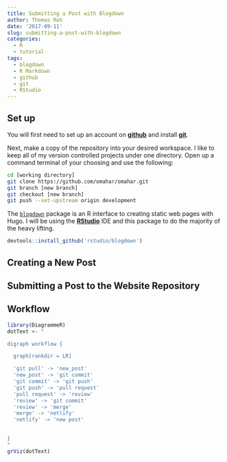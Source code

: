```yaml
---
title: Submitting a Post with Blogdown
author: Thomas Roh
date: '2017-09-11'
slug: submitting-a-post-with-blogdown
categories:
  - R
  - tutorial
tags:
  - blogdown
  - R Markdown
  - github
  - git
  - RStudio
---
```


## Set up

You will first need to set up an account on [**github**](https://www.github.com) and 
install [**git**](https://git-scm.com/book/en/v2/Getting-Started-Installing-Git).

Next, make a copy of the repository into your desired workspace. I like to keep
all of my version controlled projects under one directory. Open up a command
terminal of your choosing and use the following:

```bash
cd [working directory]
git clone https://github.com/omahar/omahar.git
git branch [new branch]
git checkout [new branch]
git push --set-upstream origin development
```


The [`blogdown`](https://bookdown.org/yihui/blogdown/) package is an R interface 
to creating static web pages with Hugo. I will be using the 
[**RStudio**](https://www.rstudio.com/) IDE and 
this package to do the majority of the heavy lifting.

```r
devtools::install_github('rstudio/blogdown')
```


## Creating a New Post

## Submitting a Post to the Website Repository

## Workflow

```r
library(DiagrammeR)
dotText <- "

digraph workflow {

  graph[rankdir = LR]

  'git pull' -> 'new_post'
  'new_post' -> 'git commit'
  'git commit' -> 'git push'
  'git push' -> 'pull request'
  'pull request' -> 'review'
  'review' -> 'git commit'
  'review' -> 'merge'
  'merge' -> 'netlify'
  'netlify' -> 'new post'
  

}
"
grViz(dotText)

```


